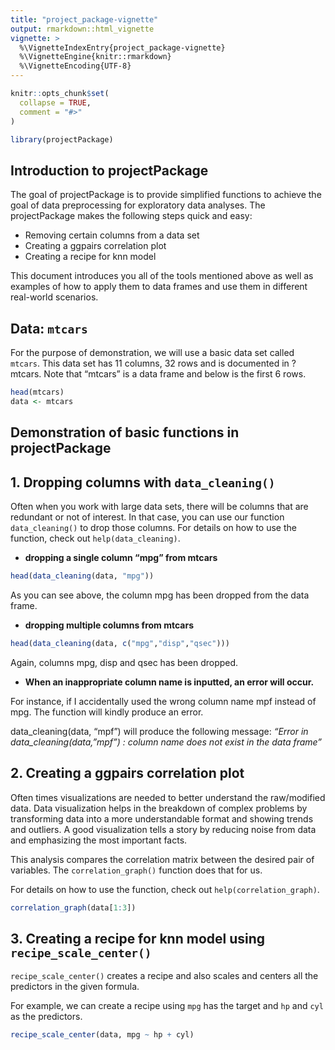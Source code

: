```yaml
---
title: "project_package-vignette"
output: rmarkdown::html_vignette
vignette: >
  %\VignetteIndexEntry{project_package-vignette}
  %\VignetteEngine{knitr::rmarkdown}
  %\VignetteEncoding{UTF-8}
---
```


```r
knitr::opts_chunk$set(
  collapse = TRUE,
  comment = "#>"
)
```

```r
library(projectPackage)
```

## Introduction to projectPackage

The goal of projectPackage is to provide simplified functions to achieve the goal of data preprocessing for exploratory data analyses. The projectPackage makes the following steps quick and easy:

-   Removing certain columns from a data set
-   Creating a ggpairs correlation plot
-   Creating a recipe for knn model

This document introduces you all of the tools mentioned above as well as examples of how to apply them to data frames and use them in different real-world scenarios.

## Data: `mtcars`

For the purpose of demonstration, we will use a basic data set called `mtcars`. This data set has 11 columns, 32 rows and is documented in ?mtcars. Note that "mtcars" is a data frame and below is the first 6 rows.

```r
head(mtcars)
data <- mtcars
```

## Demonstration of basic functions in projectPackage

## 1. Dropping columns with `data_cleaning()`

Often when you work with large data sets, there will be columns that are redundant or not of interest. In that case, you can use our function `data_cleaning()` to drop those columns. For details on how to use the function, check out `help(data_cleaning)`.

-   **dropping a single column "mpg" from mtcars**

```r
head(data_cleaning(data, "mpg"))
```

As you can see above, the column mpg has been dropped from the data frame.

-   **dropping multiple columns from mtcars**

```r
head(data_cleaning(data, c("mpg","disp","qsec")))
```

Again, columns mpg, disp and qsec has been dropped.

-   **When an inappropriate column name is inputted, an error will occur.**

For instance, if I accidentally used the wrong column name mpf instead of mpg. The function will kindly produce an error.

data_cleaning(data, "mpf") will produce the following message: *"Error in data_cleaning(data, "mpf") : column name does not exist in the data frame"*

## 2. Creating a ggpairs correlation plot
Often times visualizations are needed to better understand the raw/modified data. Data visualization helps in the breakdown of complex problems by transforming data into a more understandable format and showing trends and outliers. A good visualization tells a story by reducing noise from data and emphasizing the most important facts. 

This analysis compares the correlation matrix between the desired pair of variables. The `correlation_graph()` function does that for us. 

For details on how to use the function, check out `help(correlation_graph)`.


```r
correlation_graph(data[1:3])

```

## 3. Creating a recipe for knn model using `recipe_scale_center()`
`recipe_scale_center()` creates a recipe and also scales and centers all the predictors in the given formula.

For example, we can create a recipe using `mpg` has the target and `hp` and `cyl` as the predictors.
```r
recipe_scale_center(data, mpg ~ hp + cyl)
```
